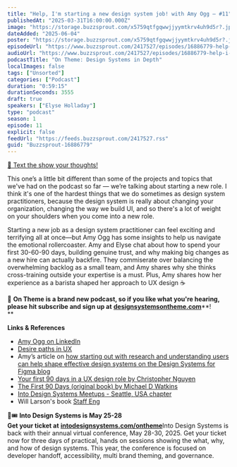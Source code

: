 ```yaml
---
title: "Help, I'm starting a new design system job! with Amy Ogg — #11"
publishedAt: "2025-03-31T16:00:00.000Z"
image: "https://storage.buzzsprout.com/x5759qtfgqwwjjyymtkrv4uh9d5r?.jpg"
dateAdded: "2025-06-04"
poster: "https://storage.buzzsprout.com/x5759qtfgqwwjjyymtkrv4uh9d5r?.jpg"
episodeUrl: "https://www.buzzsprout.com/2417527/episodes/16886779-help-i-m-starting-a-new-design-system-job-with-amy-ogg-11.mp3"
audioUrl: "https://www.buzzsprout.com/2417527/episodes/16886779-help-i-m-starting-a-new-design-system-job-with-amy-ogg-11.mp3"
podcastTitle: "On Theme: Design Systems in Depth"
localImages: false
tags: ["Unsorted"]
categories: ["Podcast"]
duration: "0:59:15"
durationSeconds: 3555
draft: true
speakers: ["Elyse Holladay"]
type: "podcast"
season: 1
episode: 11
explicit: false
feedUrl: "https://feeds.buzzsprout.com/2417527.rss"
guid: "Buzzsprout-16886779"
---
```

[📲 Text the show your thoughts!](https://www.buzzsprout.com/twilio/text_messages/2417527/open_sms)

This one’s a little bit different than some of the projects and topics that we've had on the podcast so far — we’re talking about starting a new role. I think it's one of the hardest things that we do sometimes as design system practitioners, because the design system is really about changing your organization, changing the way we build UI, and so there's a lot of weight on your shoulders when you come into a new role.

Starting a new job as a design system practitioner can feel exciting and terrifying all at once—but Amy Ogg has some insights to help us navigate the emotional rollercoaster. Amy and Elyse chat about how to spend your first 30-60-90 days, building genuine trust, and why making big changes as a new hire can actually backfire. They commiserate over balancing the overwhelming backlog as a small team, and Amy shares why she thinks cross-training outside your expertise is a must. Plus, Amy shares how her experience as a barista shaped her approach to UX design ☕️

💖 **On Theme is a brand new podcast, so if you like what you're hearing, please hit subscribe and sign up at** [**designsystemsontheme.com**](http://designsystemsontheme.com/)**!  
**  

**Links & References**

-   [Amy Ogg on LinkedIn](https://www.linkedin.com/in/amyogg)
-   [Desire paths in UX](https://medium.com/design-bootcamp/what-desire-paths-teach-us-about-ux-design-3aa6eeb56dff)
-   Amy’s article on [how starting out with research and understanding users can help shape effective design systems on the Design Systems for Figma blog](https://blog.designsystemsforfigma.com/empathy-first-how-understanding-users-shapes-effective-design-systems-15c227ce3735)
-   [Your first 90 days in a UX design role by Christopher Nguyen](https://uxplaybook.org/articles/a-guide-to-your-first-90-days-in-a-new-ux-role?srsltid=AfmBOor3o_ct8wCjim1G7FMzliZftApTQVXc7d2cTrcIwOTezr2n4aoY)
-   [The First 90 Days (original book) by Michael D Watkins](https://www.amazon.com/First-90-Days-Strategies-Expanded/dp/1422188612)
-   [Into Design Systems Meetups - Seattle, USA chapter](https://www.linkedin.com/company/into-design-systems-seattle-usa/)
-   Will Larson's book [Staff Eng](https://staffeng.com/guides/)

🎨🎟️ **Into Design Systems is May 25-28  
Get your ticket at** [**intodesignsystems.com/ontheme**](http://intodesignsystems.com/ontheme)Into Design Systems is back with their annual virtual conference, May 28-30, 2025. Get your ticket now for three days of practical, hands on sessions showing the what, why, and how of design systems. This year, the conference is focused on developer handoff, accessibility, multi brand theming, and governance.
